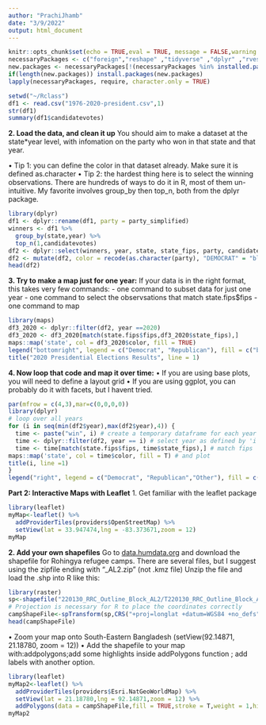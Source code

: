 ```yaml
---
author: "PrachiJhamb"
date: "3/9/2022"
output: html_document
---
```


```r
knitr::opts_chunk$set(echo = TRUE,eval = TRUE, message = FALSE,warning = FALSE,fig.height = 5)
necessaryPackages <- c("foreign","reshape" ,"tidyverse" ,"dplyr" ,"rvest","stringr" ,"ggplot2" ,"stargazer" ,"readr" ,"haven","broom","huxtable","maps")
new.packages <- necessaryPackages[!(necessaryPackages %in% installed.packages()[,"Package"])]
if(length(new.packages)) install.packages(new.packages)
lapply(necessaryPackages, require, character.only = TRUE)
```

```r
setwd("~/Rclass")
df1 <- read.csv("1976-2020-president.csv",1)
str(df1)
summary(df1$candidatevotes)
```


**2. Load the data, and clean it up**
You should aim to make a dataset at the state*year level, with infomation on the party who won in that state and that year.

• Tip 1: you can define the color in that dataset already. Make sure it is defined as.character
• Tip 2: the hardest thing here is to select the winning observations. There are hundreds of ways to do it in R, most of them un-intuitive. My favorite involves group_by then top_n, both from the dplyr
package.
```r
library(dplyr)
df1 <- dplyr::rename(df1, party = party_simplified)
winners <- df1 %>% 
  group_by(state,year) %>% 
  top_n(1,candidatevotes)
df2 <- dplyr::select(winners, year, state, state_fips, party, candidate)
df2 <- mutate(df2, color = recode(as.character(party), "DEMOCRAT" = "blue", "REPUBLICAN" = "red", "OTHER" = "white"))
head(df2)
```

**3. Try to make a map just for one year:**
If your data is in the right format, this takes very few commands:
- one command to subset data for just one year
- one command to select the observsations that match state.fips$fips 
- one command to map

```r
library(maps)
df3_2020 <- dplyr::filter(df2, year ==2020)
df3_2020 <- df3_2020[match(state.fips$fips,df3_2020$state_fips),]
maps::map('state', col = df3_2020$color, fill = TRUE)
legend("bottomright", legend = c("Democrat", "Republican"), fill = c("blue", "red"), cex = 0.7)
title("2020 Presidential Elections Results", line = 1)
```

**4. Now loop that code and map it over time:**
• If you are using base plots, you will need to define a layout grid
• If you are using ggplot, you can probably do it with facets, but I havent tried.

```r
par(mfrow = c(4,3),mar=c(0,0,0,0))
library(dplyr)
# loop over all years
for (i in seq(min(df2$year),max(df2$year),4)) {
  time <- paste("win", i) # create a temporary dataframe for each year
  time <- dplyr::filter(df2, year == i) # select year as defined by 'i' counter 
  time <- time[match(state.fips$fips, time$state_fips),] # match fips
maps::map('state', col = time$color, fill = T) # and plot
title(i, line =1)
}
legend("right", legend = c("Democrat", "Republican","Other"), fill = c("blue", "red","white"), cex = 0.7)
```
**Part 2: Interactive Maps with Leaflet**
1. Get familiar with the leaflet package
```r
library(leaflet)
myMap<-leaflet() %>%
  addProviderTiles(providers$OpenStreetMap) %>%
  setView(lat = 33.947474,lng = -83.373671,zoom = 12)
myMap
```

**2. Add your own shapefiles**
Go to [data.humdata.org](https://data.humdata.org/dataset/outline-of-camps-sites-of-rohingya-refugees-in-cox-s-bazar-bangladesh) and download the shapefile for Rohingya refugee camps. There are several files, but I suggest using the zipfile ending with “_AL2.zip” (not .kmz file)
Unzip the file and load the .shp into R like this:
```r
library(raster)
sp<-shapefile("220130_RRC_Outline_Block_AL2/T220130_RRC_Outline_Block_AL2.shp")
# Projection is necessary for R to place the coordinates correctly
campShapeFile<-spTransform(sp,CRS("+proj=longlat +datum=WGS84 +no_defs"))
head(campShapeFile)
```
• Zoom your map onto South-Eastern Bangladesh (setView(92.14871, 21.18780, zoom = 12)) 
• Add the shapefile to your map with:addpolygons;add some highlights inside addPolygons function ; add labels with another option.

```r
library(leaflet)
myMap2<-leaflet() %>%
  addProviderTiles(providers$Esri.NatGeoWorldMap) %>%
  setView(lat = 21.18780,lng = 92.14871,zoom = 12) %>%
  addPolygons(data = campShapeFile,fill = TRUE,stroke = T,weight = 1,highlight=highlightOptions(fillOpacity = 0.7),label = campShapeFile$Block_No)
myMap2
```














